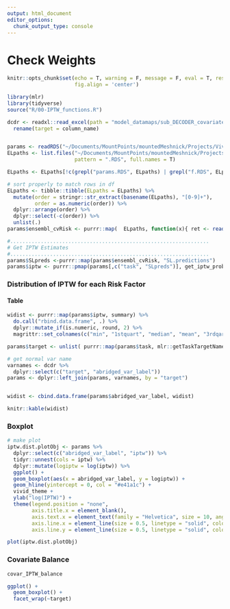 ```yaml
---
output: html_document
editor_options: 
  chunk_output_type: console
---
```

# Check Weights

```r
knitr::opts_chunk$set(echo = T, warning = F, message = F, eval = T, results = 'hide',
                      fig.align = 'center')

```

```r

library(mlr)
library(tidyverse)
source("R/00-IPTW_functions.R")
```

```r

dcdr <- readxl::read_excel(path = "model_datamaps/sub_DECODER_covariate_map_v3.xlsx", sheet = 1) %>% 
  rename(target = column_name)


params <- readRDS("~/Documents/MountPoints/mountedMeshnick/Projects/VivID_Epi/analyses/06-IPW_ML/_rslurm_vivid_spSL_final/params.RDS")
ELpaths <- list.files("~/Documents/MountPoints/mountedMeshnick/Projects/VivID_Epi/analyses/06-IPW_ML/_rslurm_vivid_spSL_final/", 
                      pattern = ".RDS", full.names = T)

ELpaths <- ELpaths[!c(grepl("params.RDS", ELpaths) | grepl("f.RDS", ELpaths))]

# sort properly to match rows in df
ELpaths <- tibble::tibble(ELpaths = ELpaths) %>% 
  mutate(order = stringr::str_extract(basename(ELpaths), "[0-9]+"),
         order = as.numeric(order)) %>% 
  dplyr::arrange(order) %>% 
  dplyr::select(-c(order)) %>% 
  unlist(.)
params$ensembl_cvRisk <- purrr::map(  ELpaths, function(x){ ret <- readRDS(x); return(ret[[1]]) }  )

#................................................................. 
# Get IPTW Estimates
#.................................................................
params$SLpreds <-purrr::map(params$ensembl_cvRisk, "SL.predictions")
params$iptw <- purrr::pmap(params[,c("task", "SLpreds")], get_iptw_prob)


```


### Distribution of IPTW for each Risk Factor

#### Table 
```r

widist <- purrr::map(params$iptw, summary) %>% 
  do.call("rbind.data.frame", .) %>% 
  dplyr::mutate_if(is.numeric, round, 2) %>% 
  magrittr::set_colnames(c("min", "1stquart", "median", "mean", "3rdqart", "max"))

params$target <- unlist( purrr::map(params$task, mlr::getTaskTargetNames) )

# get normal var name
varnames <- dcdr %>% 
  dplyr::select(c("target", "abridged_var_label"))
params <- dplyr::left_join(params, varnames, by = "target")


widist <- cbind.data.frame(params$abridged_var_label, widist)

knitr::kable(widist)

```

### Boxplot
```r

# make plot
iptw.dist.plotObj <- params %>% 
  dplyr::select(c("abridged_var_label", "iptw")) %>% 
  tidyr::unnest(cols = iptw) %>% 
  dplyr::mutate(logiptw = log(iptw)) %>% 
  ggplot() + 
  geom_boxplot(aes(x = abridged_var_label, y = logiptw)) +
  geom_hline(yintercept = 0, col = "#e41a1c") +
  vivid_theme + 
  ylab("log(IPTW)") +
  theme(legend.position = "none",
        axis.title.x = element_blank(),
        axis.text.x = element_text(family = "Helvetica", size = 10, angle = 90, hjust = 1, vjust = 0.5, face = "bold"),
        axis.line.x = element_line(size = 0.5, linetype = "solid", colour = "#000000"),
        axis.line.y = element_line(size = 0.5, linetype = "solid", colour = "#000000"))

plot(iptw.dist.plotObj)

```


### Covariate Balance
```r
covar_IPTW_balance

ggplot() + 
  geom_boxplot() + 
  facet_wrap(~target)

```